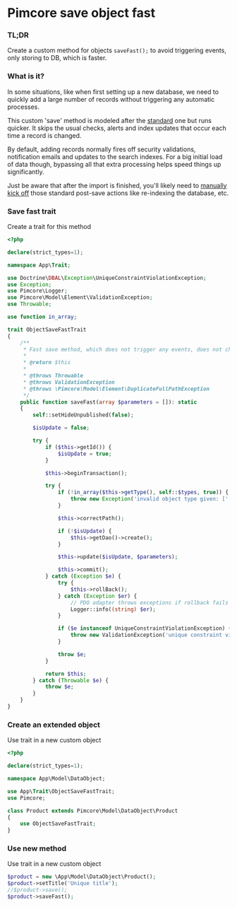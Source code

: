 # Pimcore save object fast

### TL;DR
Create a custom method for objects `saveFast();` to avoid triggering events, only storing to DB, which is faster.

### What is it?
In some situations, like when first setting up a new database, we need to quickly add a large number of records without triggering any automatic processes.

This custom 'save' method is modeled after the [standard](https://github.com/pimcore/pimcore/blob/2b3bb4d10f4c32270589bb37557b932ca38d2a7e/models/DataObject/AbstractObject.php#L507) one but runs quicker. It skips the usual checks, alerts and index updates that occur each time a record is changed.

By default, adding records normally fires off security validations, notification emails and updates to the search indexes. For a big initial load of data though, bypassing all that extra processing helps speed things up significantly.

Just be aware that after the import is finished, you'll likely need to [manually kick off](./trigger_events) those standard post-save actions like re-indexing the database, etc.

### Save fast trait

Create a trait for this method

```php filename="ObjectSaveFastTrait.php" {15} copy
<?php

declare(strict_types=1);

namespace App\Trait;

use Doctrine\DBAL\Exception\UniqueConstraintViolationException;
use Exception;
use Pimcore\Logger;
use Pimcore\Model\Element\ValidationException;
use Throwable;

use function in_array;

trait ObjectSaveFastTrait
{
    /**
     * Fast save method, which does not trigger any events, does not check permissions and does not update the index.
     *
     * @return $this
     *
     * @throws Throwable
     * @throws ValidationException
     * @throws \Pimcore\Model\Element\DuplicateFullPathException
     */
    public function saveFast(array $parameters = []): static
    {
        self::setHideUnpublished(false);

        $isUpdate = false;

        try {
            if ($this->getId()) {
                $isUpdate = true;
            }

            $this->beginTransaction();

            try {
                if (!in_array($this->getType(), self::$types, true)) {
                    throw new Exception('invalid object type given: ['.$this->getType().']');
                }

                $this->correctPath();

                if (!$isUpdate) {
                    $this->getDao()->create();
                }

                $this->update($isUpdate, $parameters);

                $this->commit();
            } catch (Exception $e) {
                try {
                    $this->rollBack();
                } catch (Exception $er) {
                    // PDO adapter throws exceptions if rollback fails
                    Logger::info((string) $er);
                }

                if ($e instanceof UniqueConstraintViolationException) {
                    throw new ValidationException('unique constraint violation', 0, $e);
                }

                throw $e;
            }

            return $this;
        } catch (Throwable $e) {
            throw $e;
        }
    }
}
```

### Create an extended object

Use trait in a new custom object

```php filename="ProductModel.php" {12} copy
<?php

declare(strict_types=1);

namespace App\Model\DataObject;

use App\Trait\ObjectSaveFastTrait;
use Pimcore;

class Product extends Pimcore\Model\DataObject\Product
{
    use ObjectSaveFastTrait;
}
```

### Use new method

Use trait in a new custom object

```php filename="ProductModel.php" {4} copy
$product = new \App\Model\DataObject\Product();
$product->setTitle('Unique title');
//$product->save();
$product->saveFast();
```